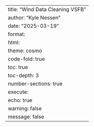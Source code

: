 ---
title: "Wind Data Cleaning VSFB"
author: "Kyle Nessen"
date: "2025-03-19"
format:
    html:
        theme: cosmo
        code-fold: true
        toc: true
        toc-depth: 3
        number-sections: true
execute:
    echo: true
    warning: false
    message: false
---
